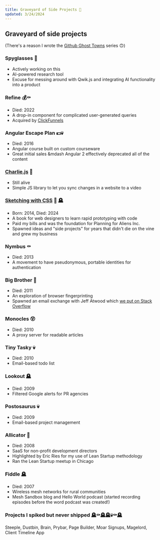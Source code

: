 ```yaml
---
title: Graveyard of Side Projects 👻
updated: 3/24/2024
---
```



<HomeLink />  <LastUpdated class="text-sm pl-4" frontmatter={frontmatter} />

## Graveyard of side projects

(There's a reason I wrote the [Github Ghost Towns](/blog/github-ghost-towns-1) series 🙃)


### Spyglasses 🌱
  - Actively working on this
  - AI-powered research tool
  - Excuse for messing around with Qwik.js and integrating AI functionality into a product
### Refine 💰⚰️
  - Died: 2022
  - A drop-in component for complicated user-generated queries
  - Acquired by [ClickFunnels](https://www.clickfunnels.com/)
### Angular Escape Plan 💵💀
  - Died: 2016
  - Angular course built on custom courseware
  - Great initial sales &mdash Angular 2 effectively deprecated all of the content
### [Charlie.js](https://github.com/sfioritto/charlie.js) 🎉
  - Still alive
  - Simple JS library to let you sync changes in a website to a video
### [Sketching with CSS](/sketching-with-css) 🤑 🪦
  - Born: 2014, Died: 2024
  - A book for web designers to learn rapid prototyping with code
  - Paid my bills and was the foundation for Planning for Aliens Inc.
  - Spawned ideas and "side projects" for years that didn't die on the vine and grew my business
### Nymbus ⚰️
  - Died: 2013
  - A movement to have pseudonymous, portable identities for authentication
### Big Brother 👻
  - Died: 2011
  - An exploration of browser fingerprinting
  - Spawned an email exchange with Jeff Atwood which [we put on Stack Overflow](https://softwareengineering.stackexchange.com/questions/122372/is-browser-fingerprinting-a-viable-technique-for-identifying-anonymous-users)
### Monocles 😵
  - Died: 2010
  - A proxy server for readable articles
### Tiny Tasky 💀
  - Died: 2010
  - Email-based todo list
### Lookout 🪦
  - Died: 2009
  - Filtered Google alerts for PR agencies
### Postosaurus 💀
  - Died: 2009
  - Email-based project management
### Allicator 👻
  - Died: 2008
  - SaaS for non-profit development directors
  - Highlighted by Eric Ries for my use of Lean Startup methodology
  - Ran the Lean Startup meetup in Chicago
### Fiddle 🪦
  - Died: 2007
  - Wireless mesh networks for rural communities
  - Mesh Sandbox blog and Hello World podcast (started recording episodes before the word podcast was created!)

### Projects I spiked but never shipped 🪦⚰️🪦🪦💀⚰️🪦

Steeple, Dustbin, Brain, Prybar, Page Builder, Moar Signups, Magelord, Client Timeline App

